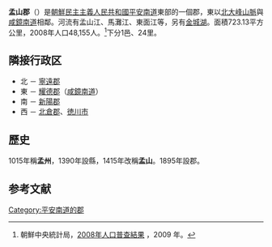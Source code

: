 {{Infobox  Korean settlement
| context = north
| img = DPRK2006 Pyongnam-Maengsan.PNG
| hangul = 맹산군
| hanja = {{linktext|孟|山|郡}}
|rr=Maengsan-gun
|mr=Maengsan-gun
|area_km2=723.13
|  pop = 48155
| popyear = 2008
|  divs = 1邑、24里
}}
'''孟山郡'''（{{kor|諺=맹산군|漢=孟山郡|羅=Maengsan gun|f=y}}）是[[朝鮮民主主義人民共和國|朝鮮民主主義人民共和國]][[平安南道|平安南道]]東部的一個郡，東以[[北大峰山脈|北大峰山脈]]與[[咸鏡南道|咸鏡南道]]相鄰。河流有孟山江、馬灘江、東面江等，另有[[金城湖|金城湖]]。面積723.13平方公里，2008年人口48,155人。<ref>朝鮮中央統計局，[http://unstats.un.org/unsd/demographic/sources/census/2010_PHC/North_Korea/Final%20national%20census%20report.pdf 2008年人口普查結果] {{Wayback|url=http://unstats.un.org/unsd/demographic/sources/census/2010_PHC/North_Korea/Final%20national%20census%20report.pdf |date=20100331091148 }}，2009 年。</ref>下分1邑、24里。

== 隣接行政区 ==
* 北 － [[寧遠郡|寧遠郡]]
* 東 － [[耀德郡|耀德郡]]（[[咸鏡南道|咸鏡南道]]）
* 南 － [[新陽郡|新陽郡]]
* 西 － [[北倉郡|北倉郡]]、[[徳川市|徳川市]]

==歷史==
1015年稱'''孟州'''，1390年設縣，1415年改稱'''孟山'''。1895年設郡。

==参考文献==
<div class="references-small">
<references></references>
</div>

{{平安南道行政區劃}}

{{DEFAULTSORT:Maengsan-gun}}
[[Category:平安南道的郡|Category:平安南道的郡]]